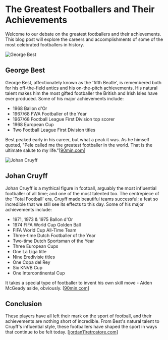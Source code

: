 
# The Greatest Footballers and Their Achievements

Welcome to our debate on the greatest footballers and their achievements. This blog post will explore the careers and accomplishments of some of the most celebrated footballers in history.

<Image src={bestImage} alt="George Best" />

## George Best

George Best, affectionately known as the 'fifth Beatle', is remembered both for his off-the-field antics and his on-the-pitch achievements. His natural talent makes him the most gifted footballer the British and Irish Isles have ever produced. Some of his major achievements include:

- 1968 Ballon d'Or
- 1967/68 FWA Footballer of the Year
- 1967/68 Football League First Division top scorer
- 1968 European Cup
- Two Football League First Division titles

Best peaked early in his career, but what a peak it was. As he himself quoted, "Pele called me the greatest footballer in the world. That is the ultimate salute to my life."[[90min.com](https://www.90min.com/posts/50-greatest-footballers-all-time-ranked)]

<Image src={cruyffImage} alt="Johan Cruyff" />

## Johan Cruyff

Johan Cruyff is a mythical figure in football, arguably the most influential footballer of all time; and one of the most talented too. The centrepiece of the 'Total Football' era, Cruyff made beautiful teams successful; a feat so incredible that we still see its effects to this day. Some of his major achievements include:

- 1971, 1973 & 1975 Ballon d'Or
- 1974 FIFA World Cup Golden Ball
- FIFA World Cup All-Time Team
- Three-time Dutch Footballer of the Year
- Two-time Dutch Sportsman of the Year
- Three European Cups
- One La Liga title
- Nine Eredivisie titles
- One Copa del Rey
- Six KNVB Cup
- One Intercontinental Cup

It takes a special type of footballer to invent his own skill move - Aiden McGeady aside, obviously. [[90min.com](https://www.90min.com/posts/50-greatest-footballers-all-time-ranked)]

## Conclusion

These players have all left their mark on the sport of football, and their achievements are nothing short of incredible. From Best's natural talent to Cruyff's influential style, these footballers have shaped the sport in ways that continue to be felt today. [[jordan11retrostore.com](https://www.jordan11retrostore.com/best-football-players-of-all-time-and-their-achievements/)]
